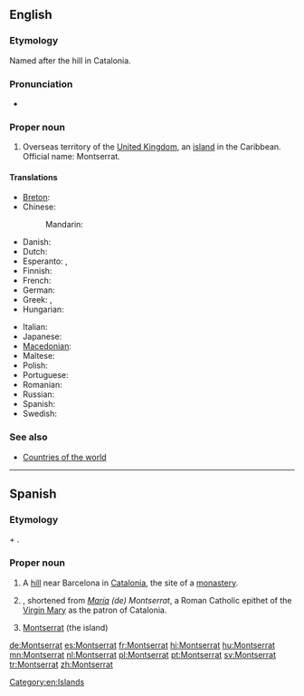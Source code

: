 ==English==

===Etymology===
Named after the hill in Catalonia.

===Pronunciation===
* {{IPA|/mɒntsəˈræt/|lang=en}}

===Proper noun===
{{en-proper noun}}

# Overseas territory of the [[United Kingdom]], an [[island]] in the Caribbean. Official name: Montserrat.

====Translations====
{{trans-top|island}}
* [[Breton]]: {{t|br|Montserrat}}
* Chinese:
*: Mandarin: {{t-|cmn|蒙塞拉特|tr=Méngsāilātè|sc=Hani}}
* Danish: {{t-|da|Montserrat}}
* Dutch: {{t+|nl|Montserrat}}
* Esperanto: {{t|eo|Montserato}}, {{t|eo|Moncerato}}
* Finnish: {{t-|fi|Montserrat}}
* French: {{t+|fr|Montserrat|m}}
* German: {{t+|de|Montserrat|n}}
* Greek: {{t|el|Μοντσεράτ|tr=Monserát}}, {{t|el|Μονσερράτ|tr=Monserrát}}
* Hungarian: {{t+|hu|Montserrat}}
{{trans-mid}}
* Italian: {{t|it|Monserrat}}
* Japanese: {{t|ja|モンセラト|tr=Monserato}}
* [[Macedonian]]: {{t|mk|Монсерат|m|tr=Monserát}}
* Maltese: {{t|mt|Monserrat}}
* Polish: {{t+|pl|Montserrat|m}}
* Portuguese: {{t+|pt|Monserrate}}
* Romanian: {{t-|ro|Montserrat}}
* Russian: {{t|ru|Монсеррат|m|tr=Monserrát}}
* Spanish: {{t+|es|Montserrat|m}}
* Swedish: {{t+|sv|Montserrat}}
{{trans-bottom}}

===See also===
* [[Appendix:Countries of the world|Countries of the world]]

[[Category:en:Islands]]

----

==Spanish==

===Etymology===
{{etyl|ca|es}} {{term|mont||hill|lang=ca}} + {{term|serrat||jagged|lang=ca}}.

===Proper noun===
{{es-proper noun|f}}

# A [[hill]] near Barcelona in [[Catalonia]], the site of a [[monastery]].
# {{given name|female|lang=es}}, shortened from ''[[María]] (de) Montserrat'', a Roman Catholic epithet of the [[Virgin Mary]] as the patron of Catalonia.
# [[#English|Montserrat]] (the island)

[[de:Montserrat]]
[[es:Montserrat]]
[[fr:Montserrat]]
[[hi:Montserrat]]
[[hu:Montserrat]]
[[mn:Montserrat]]
[[nl:Montserrat]]
[[pl:Montserrat]]
[[pt:Montserrat]]
[[sv:Montserrat]]
[[tr:Montserrat]]
[[zh:Montserrat]]